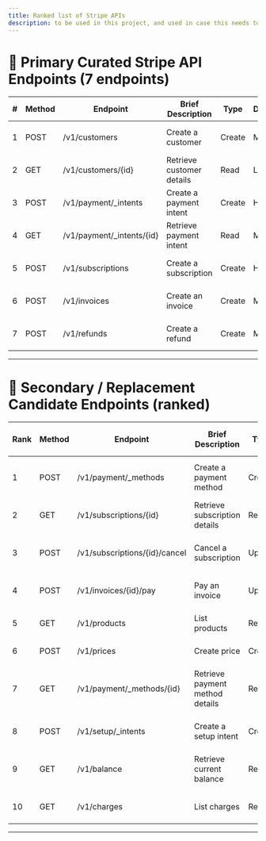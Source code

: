 ```yaml
---
title: Ranked list of Stripe APIs 
description: to be used in this project, and used in case this needs to be expanded more in future scopes.
---
```


# 🎯 Primary Curated Stripe API Endpoints (7 endpoints)

| # | Method | Endpoint                  | Brief Description         | Type   | Difficulty | Importance | Why Pick?                   |
| - | ------ | ------------------------- | ------------------------- | ------ | ---------- | ---------- | --------------------------- |
| 1 | POST   | /v1/customers             | Create a customer         | Create | Medium     | High       | Core for any billing system |
| 2 | GET    | /v1/customers/{id}        | Retrieve customer details | Read   | Low        | High       | Common read operation       |
| 3 | POST   | /v1/payment/_intents      | Create a payment intent   | Create | High       | High       | Payment lifecycle core      |
| 4 | GET    | /v1/payment/_intents/{id} | Retrieve payment intent   | Read   | Medium     | High       | Payment status checks       |
| 5 | POST   | /v1/subscriptions         | Create a subscription     | Create | High       | High       | Recurring billing showcase  |
| 6 | POST   | /v1/invoices              | Create an invoice         | Create | Medium     | High       | Billing and invoicing       |
| 7 | POST   | /v1/refunds               | Create a refund           | Create | Medium     | Medium     | Important refund flow       |

---

# 🔄 Secondary / Replacement Candidate Endpoints (ranked)

| Rank | Method | Endpoint                      | Brief Description               | Type   | Difficulty | Importance | Reason to Consider Replacement               |
| ---- | ------ | ----------------------------- | ------------------------------- | ------ | ---------- | ---------- | -------------------------------------------- |
| 1    | POST   | /v1/payment/_methods          | Create a payment method         | Create | Medium     | Medium     | Useful for diverse payment setups            |
| 2    | GET    | /v1/subscriptions/{id}        | Retrieve subscription details   | Read   | Medium     | High       | Completes subscription lifecycle             |
| 3    | POST   | /v1/subscriptions/{id}/cancel | Cancel a subscription           | Update | Medium     | High       | Common subscription management action        |
| 4    | POST   | /v1/invoices/{id}/pay         | Pay an invoice                  | Update | Medium     | High       | Important invoice lifecycle step             |
| 5    | GET    | /v1/products                  | List products                   | Read   | Low        | Medium     | For product catalog management               |
| 6    | POST   | /v1/prices                    | Create price                    | Create | Medium     | Medium     | For pricing management                       |
| 7    | GET    | /v1/payment/_methods/{id}     | Retrieve payment method details | Read   | Low        | Medium     | Often needed for payment method verification |
| 8    | POST   | /v1/setup/_intents            | Create a setup intent           | Create | High       | Medium     | For saved payment methods                    |
| 9    | GET    | /v1/balance                   | Retrieve current balance        | Read   | Low        | Low        | Useful for account financial overview        |
| 10   | GET    | /v1/charges                   | List charges                    | Read   | Medium     | Medium     | Legacy payment flow support                  |

---
